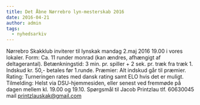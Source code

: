 ```yaml
---
title: Det Åbne Nørrebro lyn-mesterskab 2016
date: 2016-04-21
author: admin
tags:
  - nyhedsarkiv
---
```


Nørrebro Skakklub inviterer til lynskak mandag 2.maj 2016 19.00 i vores lokaler. Form: Ca. 11 runder monrad (kan ændres, afhængigt af deltagerantal). Betænkningstid: 3 min. pr. spiller + 2 sek. pr. træk fra træk 1. Indskud kr. 50,- betales før 1.runde. Præmier: Alt indskud går til præmier. Rating: Turneringen rates med dansk rating samt ELO hvis det er muligt. Tilmelding: Helst via DSU-hjemmesiden, eller senest ved fremmøde på dagen mellem kl. 19.00 og 19.10. Spørgsmål til Jacob Printzlau tlf. 60630045 mail printzlauskak@gmail.com
